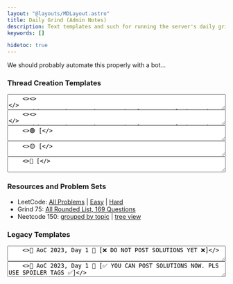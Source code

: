```yaml
---
layout: "@layouts/MDLayout.astro"
title: Daily Grind (Admin Notes)
description: Text templates and such for running the server's daily grind program.
keywords: []

hidetoc: true
---
```


We should probably automate this properly with a bot...


### Thread Creation Templates

<textarea rows={3} style="width: 100%; font-family: monospace;">
    <>&#x3c;&#x3e;&#xa;</>
    <>This question was done previously. Have a look at the old thread for more discussion and solutions!&#xa;</>
    <>Old thread: x</>
</textarea>

<textarea rows={4} style="width: 100%; font-family: monospace;">
    <>&#x3c;&#x3e;&#xa;</>
    <>This question was done previously. Have a look at the old threads for more discussion and solutions!&#xa;</>
    <>Old threads:&#xa;</>
    <>x</>
</textarea>

<textarea rows={1} style="width: 100%; font-family: monospace;">
    <>🟢 [</>
</textarea>

<textarea rows={1} style="width: 100%; font-family: monospace;">
    <>🟡 [</>
</textarea>

<textarea rows={1} style="width: 100%; font-family: monospace;">
    <>🔴 [</>
</textarea>


### Resources and Problem Sets

- LeetCode: [All Problems](https://leetcode.com/problemset/) | [Easy](https://leetcode.com/problemset/?difficulty=EASY&page=1) | [Hard](https://leetcode.com/problemset/?difficulty=HARD&page=1&sorting=W3sic29ydE9yZGVyIjoiREVTQ0VORElORyIsIm9yZGVyQnkiOiJBQ19SQVRFIn1d)
- Grind 75: [All Rounded List, 169 Questions](https://www.techinterviewhandbook.org/grind75?hours=40&weeks=26&order=all_rounded&mode=all&grouping=none)
- Neetcode 150: [grouped by topic](https://neetcode.io/practice) | [tree view](https://neetcode.io/roadmap)

### Legacy Templates

<textarea rows={1} style="width: 100%; font-family: monospace;">
    <>🎄 AoC 2023, Day 1 🎄 [❌ DO NOT POST SOLUTIONS YET ❌]</>
</textarea>

<textarea rows={1} style="width: 100%; font-family: monospace;">
    <>🎄 AoC 2023, Day 1 🎄 [✅ YOU CAN POST SOLUTIONS NOW. PLS USE SPOILER TAGS ✅]</>
</textarea>

